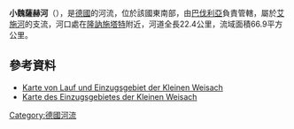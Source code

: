 {{Coord|49|41|34.54|N|10|46|33.19|E|display=title}}
'''小魏薩赫河'''（{{lang-de|Kleine Weisach}}），是[[德國|德國]]的河流，位於該國東南部，由[[巴伐利亞|巴伐利亞]]負責管轄，屬於[[艾施河_(雷格尼茨河支流)|艾施河]]的支流，河口處在[[隆訥施塔特|隆訥施塔特]]附近，河道全長22.4公里，流域面積66.9平方公里。

==參考資料==
* [http://geoportal.bayern.de/bayernatlas/?x=2RgYT2iGt9hGht0RHc3xiDib3o8*xpn8asNoYyKBuMIutXVD2S2N6b29IcYLbSYqSACNyfbOxMkZNucFaBtGHUOuuEbuVZGy9wDE9J*h3ag&X=5507973.46&Y=4401103.27&zoom=8&lang=de&topic=umwe&bgLayer=tk&layers=bf9ff4ed-62c7-4935-9318-d5251108acc3-layer-gemeinden_verwaltungsgemeinschaften_gemeindefreie_gebiete_flaeche,bf9ff4ed-62c7-4935-9318-d5251108acc3-layer-landkreise_kreisfreie_staedte_flaeche,2dce0ec9-927f-450c-9d2c-5a92da91ab62&catalogNodes=110&layers_visibility=false,false,false Karte von Lauf und Einzugsgebiet der Kleinen Weisach] {{Wayback|url=http://geoportal.bayern.de/bayernatlas/?x=2RgYT2iGt9hGht0RHc3xiDib3o8*xpn8asNoYyKBuMIutXVD2S2N6b29IcYLbSYqSACNyfbOxMkZNucFaBtGHUOuuEbuVZGy9wDE9J*h3ag&X=5507973.46&Y=4401103.27&zoom=8&lang=de&topic=umwe&bgLayer=tk&layers=bf9ff4ed-62c7-4935-9318-d5251108acc3-layer-gemeinden_verwaltungsgemeinschaften_gemeindefreie_gebiete_flaeche,bf9ff4ed-62c7-4935-9318-d5251108acc3-layer-landkreise_kreisfreie_staedte_flaeche,2dce0ec9-927f-450c-9d2c-5a92da91ab62&catalogNodes=110&layers_visibility=false,false,false |date=20210115031944 }}
* [http://www.bis.bayern.de/bis/startWithParam.do?role=fgn&zoomToLayer=b1_ezg_06&zoomToColumn=KENNZAHL&zoomToObject='242896'&layers=-b6_ezg_01,-b5_ezg_02,-b4_ezg_03,-b3_ezg_04,-b2_ezg_05 Karte des Einzugsgebietes der Kleinen Weisach] {{Wayback|url=http://www.bis.bayern.de/bis/startWithParam.do?role=fgn&zoomToLayer=b1_ezg_06&zoomToColumn=KENNZAHL&zoomToObject='242896'&layers=-b6_ezg_01,-b5_ezg_02,-b4_ezg_03,-b3_ezg_04,-b2_ezg_05 |date=20160304130626 }}

{{Germany-geo-stub}}
[[Category:德國河流|Category:德國河流]]